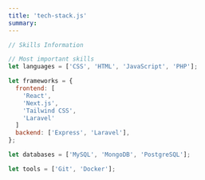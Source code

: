 ```yaml
---
title: 'tech-stack.js'
summary: 
---
```


```js
// Skills Information

// Most important skills
let languages = ['CSS', 'HTML', 'JavaScript', 'PHP'];

let frameworks = {
  frontend: [
    'React', 
    'Next.js', 
    'Tailwind CSS', 
    'Laravel' 
  ]
  backend: ['Express', 'Laravel'],
};

let databases = ['MySQL', 'MongoDB', 'PostgreSQL'];

let tools = ['Git', 'Docker'];
```

